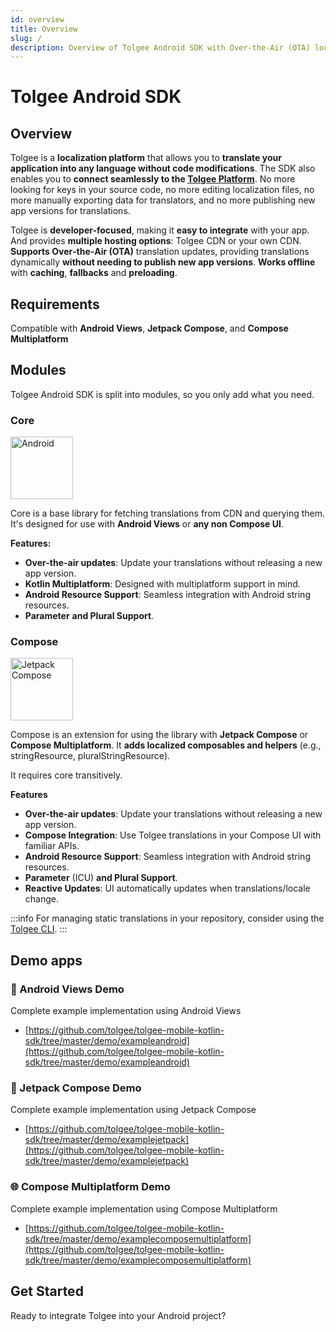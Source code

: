 ```yaml
---
id: overview
title: Overview
slug: /
description: Overview of Tolgee Android SDK with Over‑the‑Air (OTA) localization updates for Android and Compose Multiplatform.
---
```



# Tolgee Android SDK

## Overview

Tolgee is a **localization platform** that allows you to **translate your application into any language without code modifications**.
The SDK also enables you to **connect seamlessly to the [Tolgee Platform](https://app.tolgee.io)**.
No more looking for keys in your source code, no more editing localization files, no more manually exporting data for translators, and no more publishing new app versions for translations.

Tolgee is **developer-focused**, making it **easy to integrate** with your app.
And provides **multiple hosting options**: Tolgee CDN or your own CDN.
**Supports Over‑the‑Air (OTA)** translation updates, providing translations dynamically **without needing to publish new app versions**.
**Works offline** with **caching**, **fallbacks** and **preloading**.

## Requirements

<AndroidApiRequirement />

Compatible with **Android Views**, **Jetpack Compose**, and **Compose Multiplatform**


## Modules

Tolgee Android SDK is split into modules, so you only add what you need.

### **Core**

<img src="/img/docs/sdk/android.svg" alt="Android" width="100" />

Core is a base library for fetching translations from CDN and querying them.
It's designed for use with **Android Views** or **any non Compose UI**.

**Features:**

- **Over-the-air updates**: Update your translations without releasing a new app version.
- **Kotlin Multiplatform**: Designed with multiplatform support in mind.
- **Android Resource Support**: Seamless integration with Android string resources.
- **Parameter** **and Plural Support**.

### **Compose**

<img src="/img/docs/sdk/jetpack-compose.png" alt="Jetpack Compose" width="100" />

Compose is an extension for using the library with **Jetpack Compose** or **Compose Multiplatform**.
It **adds localized composables and helpers** (e.g., stringResource, pluralStringResource).

It requires core transitively.

**Features**

- **Over-the-air updates**: Update your translations without releasing a new app version.
- **Compose Integration**: Use Tolgee translations in your Compose UI with familiar APIs.
- **Android Resource Support**: Seamless integration with Android string resources.
- **Parameter** (ICU) **and Plural Support**.
- **Reactive Updates**: UI automatically updates when translations/locale change.

:::info
For managing static translations in your repository, consider using the [Tolgee CLI](/tolgee-cli/installation).
:::

## Demo apps

### 📱 Android Views Demo

Complete example implementation using Android Views

- [https://github.com/tolgee/tolgee-mobile-kotlin-sdk/tree/master/demo/exampleandroid](https://github.com/tolgee/tolgee-mobile-kotlin-sdk/tree/master/demo/exampleandroid)

### 🚀 Jetpack Compose Demo

Complete example implementation using Jetpack Compose

- [https://github.com/tolgee/tolgee-mobile-kotlin-sdk/tree/master/demo/examplejetpack](https://github.com/tolgee/tolgee-mobile-kotlin-sdk/tree/master/demo/examplejetpack)

### 🌐 Compose Multiplatform Demo

Complete example implementation using Compose Multiplatform

- [https://github.com/tolgee/tolgee-mobile-kotlin-sdk/tree/master/demo/examplecomposemultiplatform](https://github.com/tolgee/tolgee-mobile-kotlin-sdk/tree/master/demo/examplecomposemultiplatform)

<ScreenshotWrapper
  src="/img/docs/sdk/android-studio.png"
  alt="Android Studio"
/>

## Get Started

Ready to integrate Tolgee into your Android project?

<div className="grid grid-cols-1 gap-4 my-6">
  <SystemCard
    title="Get Started Guide"
    emoji="🚀"
    description="Set up and integration path overview"
    links={[
      { href: '/android-sdk/get-started', label: 'Start Here', color: 'blue' },
    ]}
  />
</div>
